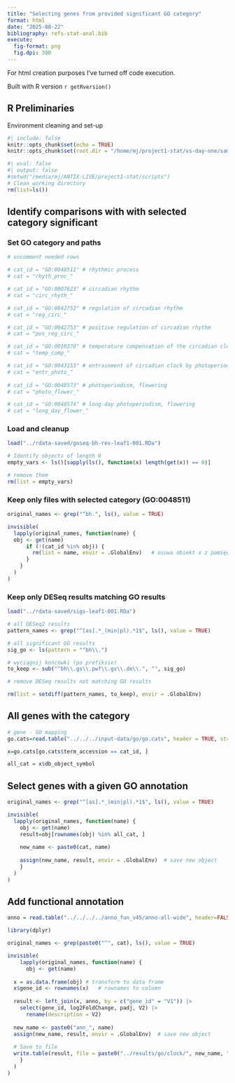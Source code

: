 ```yaml
---
title: "Selecting genes from provided significant GO category"
format: html
date: "2025-08-22"
bibliography: refs-stat-anal.bib
execute:
  fig-format: png
  fig.dpi: 300
---
```


:::{.callout-note}
For html creation purposes I've turned off code execution.
:::

Built with R version `r getRversion()`

## R Preliminaries

Environment cleaning and set-up

```r
#| include: false
knitr::opts_chunk$set(echo = TRUE)
knitr::opts_chunk$set(root.dir = "/home/mj/project1-stat/vs-day-one/sam/scripts")
```

```r
#| eval: false
#| output: false
#setwd("/media/mj/ANTIX-LIVE/project1-stat/scripts")
# Clean working directory
rm(list=ls())
```

## Identify comparisons with with selected category significant

### Set GO category and paths

```r
# uncomment needed rows

# cat_id = "GO:0048511" # rhythmic process
# cat = "rhyth_proc_"

# cat_id = "GO:0007623" # circadian rhythm
# cat = "circ_rhyth_"

# cat_id = "GO:0042752" # regulation of circadian rhythm
# cat = "reg_circ_"

# cat_id = "GO:0042753" # positive regulation of circadian rhythm
# cat = "pos_reg_circ_"

# cat_id = "GO:0010378" # temperature compensation of the circadian clock
# cat = "temp_comp_"

# cat_id = "GO:0043153" # entrainment of circadian clock by photoperiod
# cat = "entr_photo_"
 
# cat_id = "GO:0048573" # photoperiodism, flowering
# cat = "photo_flower_"

# cat_id = "GO:0048574" # long-day photoperiodism, flowering
# cat = "long_day_flower_"

```

### Load and cleanup

```r
load("../rdata-saved/goseq-bh-res-leaf1-001.RDa")

# Identify objects of length 0
empty_vars <- ls()[sapply(ls(), function(x) length(get(x)) == 0)]

# remove them
rm(list = empty_vars)
```

### Keep only files with selected category (GO:0048511)
```r

original_names <- grep("^bh.", ls(), value = TRUE)

invisible(
  lapply(original_names, function(name) {
  obj <- get(name)
      if (!(cat_id %in% obj)) {
        rm(list = name, envir = .GlobalEnv)   # usuwa obiekt x z pamięci
      }
    }
  )
)
```

### Keep only DESeq results matching GO results

```r
load("../rdata-saved/sigs-leaf1-001.RDa")

# all DESeq2 results
pattern_names <- grep("^[as].*_(min|pl).*1$", ls(), value = TRUE)

# all significant GO results
sig_go <- ls(pattern = "^bh\\.")

# wyciągnij końcówki (po prefiksie)
to_keep <- sub("^bh\\.gs\\.pwf\\.gv\\.de\\.", "", sig_go)

# remove DESeq results not matching GO results

rm(list = setdiff(pattern_names, to_keep), envir = .GlobalEnv)

```

## All genes with the category

```r
# gene - GO mapping
go.cats=read.table("../../../input-data/go/go.cats", header = TRUE, stringsAsFactors = FALSE)

x=go.cats[go.cats$term_accession == cat_id, ]

all_cat = x$db_object_symbol
```

## Select genes with a given GO annotation

```r
original_names <- grep("^[as].*_(min|pl).*1$", ls(), value = TRUE)

invisible(
  lapply(original_names, function(name) {
    obj <- get(name)
    result=obj[rownames(obj) %in% all_cat, ]
    
    new_name <- paste0(cat, name)
    
    assign(new_name, result, envir = .GlobalEnv)  # save new object
    }
  )
)
```

## Add functional annotation

```r
anno = read.table("../../../../anno_fun_v45/anno-all-wide", header=FALSE, sep="\t", quote = "")

library(dplyr)

original_names <- grep(paste0("^", cat), ls(), value = TRUE)

invisible(
    lapply(original_names, function(name) {
      obj <- get(name)
  
  x = as.data.frame(obj) # transform to data frame
  x$gene_id <- rownames(x)   # rownames to column
  
  result <- left_join(x, anno, by = c("gene_id" = "V1")) |>
    select(gene_id, log2FoldChange, padj, V2) |>
      rename(description = V2)
  
  new_name <- paste0("ann_", name)
  assign(new_name, result, envir = .GlobalEnv)  # save new object
  
  # Save to file
  write.table(result, file = paste0("../results/go/clock/", new_name, ".csv"), sep = "\t", row.names = FALSE, quote = FALSE)
    }
  )
)

```